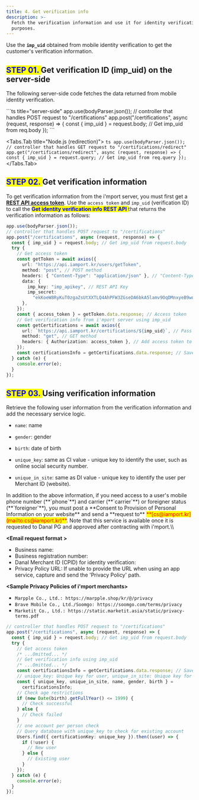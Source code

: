 ```yaml
---
title: 4. Get verification info
description: >-
  Fetch the verification information and use it for identity verification
  purposes.
---
```



Use the **`imp_uid`** obtained from mobile identity verification to get the customer's verification
information.

## <mark style="color:blue;"> **STEP 01.** </mark> Get verification ID (imp\_uid) on the server-side

The following server-side code fetches the data returned from mobile identity verification.

<Tabs>
  <Tabs.Tab title="Node.js (popup)">
    ```ts title="server-side"
    app.use(bodyParser.json());
    // controller that handles POST request to "/certifications"
    app.post("/certifications", async (request, response) => {
      const { imp_uid } = request.body; // Get imp_uid from req.body
    });
    ```
  </Tabs.Tab>

  <Tabs.Tab title="Node.js (redirection)">
    ```ts
    app.use(bodyParser.json());
    // controller that handles GET request to "/certifications/redirect"
    app.get("/certifications/redirect", async (request, response) => {
      const { imp_uid } = request.query; // Get imp_uid from req.query
    });
    ```
  </Tabs.Tab>
</Tabs>

## <mark style="color:blue;"> **STEP 02.** </mark> Get verification information

To get verification information from the i'mport server, you must first get a [**REST API access token**](../../../../api/rest-api-access-token). Use the `access token` and `imp_uid` (verification ID) to call the <mark style="color:blue;"> **Get identity verification info REST API** </mark> that returns the verification information as follows:

```ts title="sever-side"
app.use(bodyParser.json());
// controller that handles POST request to "/certifications"
app.post("/certifications", async (request, response) => {
  const { imp_uid } = request.body; // Get imp_uid from request.body
  try {
    // Get access token
    const getToken = await axios({
      url: "https://api.iamport.kr/users/getToken",
      method: "post", // POST method
      headers: { "Content-Type": "application/json" }, // "Content-Type": "application/json"
      data: {
        imp_key: "imp_apikey", // REST API Key
        imp_secret:
          "ekKoeW8RyKuT0zgaZsUtXXTLQ4AhPFW3ZGseDA6bkA5lamv9OqDMnxyeB9wqOsuO9W3Mx9YSJ4dTqJ3f", // REST API Secret
      },
    });
    const { access_token } = getToken.data.response; // Access token
    // Get verification info from i'mport server using imp_uid
    const getCertifications = await axios({
      url: `https://api.iamport.kr/certifications/${imp_uid}`, // Pass imp_uid
      method: "get", // GET method
      headers: { Authorization: access_token }, // Add access token to Authorization header
    });
    const certificationsInfo = getCertifications.data.response; // Save verification info
  } catch (e) {
    console.error(e);
  }
});
```

## <mark style="color:blue;"> **STEP 03.** </mark> Using verification information

Retrieve the following user information from the verification information and add the necessary
service logic.

- `name`: name

- `gender`: gender

- `birth`: date of birth

- `unique_key`: same as CI value - unique key to identify the user,
  such as online social security number.

- `unique_in_site`: same as DI value - unique key to identify the user per Merchant ID (website).

<Hint style="info">
  In addition to the above information, if you need access to a user's mobile phone number (**`phone`**) and carrier (**`carrier`**) or foreigner status (**`foreigner`**), you must post a **Consent to Provision of Personal Information on your website** and send a **request to** <mark style="color:red;">**[cs@iamport.kr](mailto:cs@iamport.kr)**</mark>. Note that this service is available once it is requested to Danal PG and approved after contracting with i'mport.\\

  **\<Email request format >**

  - Business name:
  - Business registration number:
  - Danal Merchant ID (CPID) for identity verification:
  - Privacy Policy URL: If unable to provide the URL when using an app service, capture and send the 'Privacy Policy' path.

  **\<Sample Privacy Policies of i'mport merchants>**

  - `Marpple Co., Ltd.: https://marpple.shop/kr/@/privacy`
  - `Brave Mobile Co., Ltd./Soomgo: https://soomgo.com/terms/privacy`
  - `Marketit Co., Ltd.: https://static.marketit.asia/static/privacy-terms.pdf`
</Hint>

```ts title="Node.js"
// controller that handles POST request to "/certifications"
app.post("/certifications", async (request, response) => {
  const { imp_uid } = request.body; // Get imp_uid from request.body
  try {
    // Get access token
    /* ...Omitted... */
    // Get verification info using imp_uid
    /* ...Omitted... */
    const certificationsInfo = getCertifications.data.response; // Save verification info
    // unique_key: Unique key for user, unique_in_site: Unique key for user per site
    const { unique_key, unique_in_site, name, gender, birth } =
      certificationsInfo;
    // Check age restrictions
    if (new Date(birth).getFullYear() <= 1999) {
      // Check successful
    } else {
      // Check failed
    }
    // one account per person check
    // Query database with unique_key to check for existing account
    Users.find({ certificationKey: unique_key }).then((user) => {
      if (!user) {
        // New user
      } else {
        // Existing user
      }
    });
  } catch (e) {
    console.error(e);
  }
});
```
